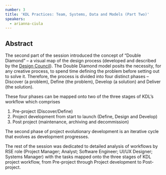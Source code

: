 ```yaml
---
number: 3
title: 'KDL Practices: Team, Systems, Data and Models (Part Two)'
speakers:
  - arianna-ciula
---
```


## Abstract

The second part of the session introduced the concept of “Double Diamond” – a
visual map of the design process (developed and described by the
[Design Council](https://www.designcouncil.org.uk/news-opinion/what-framework-innovation-design-councils-evolved-double-diamond)).
The Double Diamond model posits the necessity, for any creative process, to
spend time defining the problem before setting out to solve it. Therefore, the
process is divided into four distinct phases – Discover (a problem), Define (the
problem), Develop (a solution) and Deliver (the solution).

These four phases can be mapped onto two of the three stages of KDL’s workflow
which comprises

1. Pre-project (Discover/Define)
2. Project development from start to launch (Define, Design and Develop)
3. Post project (maintenance, archiving and decommission)

The second phase of project evolutionary development is an iterative cycle that
evolves as development progresses.

The rest of the session was dedicated to detailed analysis of workflows by RSE
role (Project Manager; Analyst; Software Engineer; UI/UX Designer; Systems
Manager) with the tasks mapped onto the three stages of KDL project workflow,
from Pre-project through Project development to Post-project.

<Download download="docs/1.3-Practices_2.pdf" />
<Speakers>

<Speaker speaker="arianna-ciula">

</Speaker>
</Speakers>
